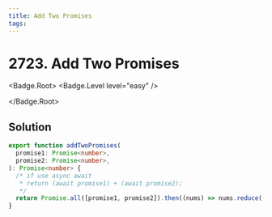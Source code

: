 ```yaml
---
title: Add Two Promises
tags:
---
```


# 2723. Add Two Promises

<Badge.Root>
<Badge.Level level="easy" />

</Badge.Root>

## Solution

```typescript filename="solution.ts" copy
export function addTwoPromises(
  promise1: Promise<number>,
  promise2: Promise<number>,
): Promise<number> {
  /* if use async await
   * return (await promise1) + (await promise2);
   */
  return Promise.all([promise1, promise2]).then((nums) => nums.reduce((a, b) => a + b, 0));
}
```

<ProblemLink
  codingSite="leetcode"
  href="https://leetcode.com/problems/add-two-promises"
  title="Add Two Promises"
/>
